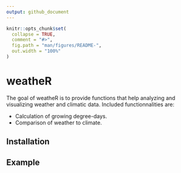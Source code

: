 ```yaml
---
output: github_document
---
```


<!-- README.md is generated from README.Rmd. Please edit that file -->

```r
knitr::opts_chunk$set(
  collapse = TRUE,
  comment = "#>",
  fig.path = "man/figures/README-",
  out.width = "100%"
)
```

# weatheR

<!-- badges: start -->
<!-- badges: end -->

The goal of weatheR is to provide functions that help analyzing and visualizing
weather and climatic data. Included functionnalities are:

- Calculation of growing degree-days.  
- Comparison of weather to climate. 

## Installation



## Example


